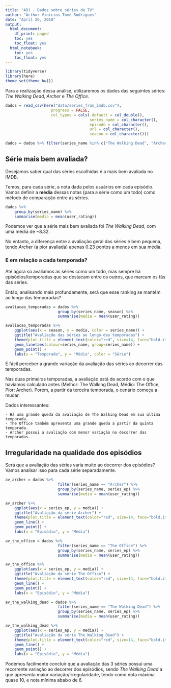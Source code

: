 ```yaml
---
title: "AD1 - Dados sobre séries de TV"
author: "Arthur Vinícius Tomé Rodrigues"
date: "April 26, 2018"
output: 
  html_document:
    df_print: paged
    toc: yes
    toc_float: yes
  html_notebook:
    toc: yes
    toc_float: yes
---
```


```r
library(tidyverse)
library(here)
theme_set(theme_bw())
```

Para a realização dessa análise, utilizaremos os dados das seguintes séries: *The Walking Dead*, *Archer* e *The Office*.

```r
dados = read_csv(here("data/series_from_imdb.csv"), 
                    progress = FALSE,
                    col_types = cols(.default = col_double(), 
                                     series_name = col_character(), 
                                     episode = col_character(), 
                                     url = col_character(),
                                     season = col_character()))

dados = dados %>% filter(series_name %in% c("The Walking Dead", "Archer", "The Office")) 
```

## Série mais bem avaliada? 

Desejamos saber qual das séries escolhidas é a mais bem avaliada no IMDB.

Temos, para cada série, a nota dada pelos usuários em cada episódio.
Vamos definir a **média** dessas notas (para a série como um todo) como método de comparação entre as séries.

```r
dados %>%
    group_by(series_name) %>% 
    summarise(media = mean(user_rating))
```

Podemos ver que a série mais bem avaliada foi *The Walking Dead*, com uma média de ~8.32.

No entanto, a diferença entre a avaliação geral das séries é bem pequena, tendo *Archer* (a pior avaliada) apenas 0.23 pontos a menos em sua média.

### E em relação a cada temporada?

Até agora só avaliamos as séries como um todo, mas sempre há episódios/temporadas que se destacam entre os outros, que marcam os fãs das séries.

Então, analisando mais profundamente, será que esse ranking se mantém ao longo das temporadas?

```r
avaliacao_temporadas = dados %>%
                       group_by(series_name, season) %>% 
                       summarise(media = mean(user_rating))

avaliacao_temporadas %>% 
    ggplot(aes(x = season, y = media, color = series_name)) + 
    ggtitle("Avaliação das séries ao longo das temporadas") +
    theme(plot.title = element_text(color="red", size=14, face="bold.italic")) +
    geom_line(aes(colour=series_name, group=series_name)) + 
    geom_point() +
    labs(x = "Temporada", y = "Média", color = "Série")
```

É fácil perceber a grande variação da avaliação das séries ao decorrer das temporadas.

Nas duas primeiras temporadas, a avaliação está de acordo com o que havíamos calculado antes (Melhor: The Walking Dead, Médio: The Office, Pior: Archer).
Porém, a partir da terceira temporada, o cenário começa a mudar.

Dados interessantes:

    - Há uma grande queda da avaliação de The Walking Dead em sua última temporada.
    - The Office também apresenta uma grande queda a partir da quinta temporada.
    - Archer possui a avaliação com menor variação no decorrer das temporadas.
    
## Irregularidade na qualidade dos episódios

Será que a avaliação das séries varia muito ao decorrer dos episódios?
Vamos analisar isso para cada série separadamente.

```r
av_archer = dados %>%
                       filter(series_name == "Archer") %>%
                       group_by(series_name, series_ep) %>% 
                       summarise(media = mean(user_rating))

av_archer %>% 
    ggplot(aes(x = series_ep, y = media)) + 
    ggtitle("Avaliação da série Archer") +
    theme(plot.title = element_text(color="red", size=14, face="bold.italic")) +
    geom_line() + 
    geom_point() +
    labs(x = "Episódio", y = "Média")
```

```r
av_the_office = dados %>%
                       filter(series_name == "The Office") %>%
                       group_by(series_name, series_ep) %>% 
                       summarise(media = mean(user_rating))

av_the_office %>% 
    ggplot(aes(x = series_ep, y = media)) + 
    ggtitle("Avaliação da série The Office") +
    theme(plot.title = element_text(color="red", size=14, face="bold.italic")) +
    geom_line() + 
    geom_point() +
    labs(x = "Episódio", y = "Média")
```

```r
av_the_walking_dead = dados %>%
                       filter(series_name == "The Walking Dead") %>%
                       group_by(series_name, series_ep) %>% 
                       summarise(media = mean(user_rating))

av_the_walking_dead %>% 
    ggplot(aes(x = series_ep, y = media)) + 
    ggtitle("Avaliação da série The Walking Dead") +
    theme(plot.title = element_text(color="red", size=14, face="bold.italic")) +
    geom_line() + 
    geom_point() +
    labs(x = "Episódio", y = "Média")
```

Podemos facilmente concluir que a avaliação das 3 séries possui uma recorrente variação ao decorrer dos episódios, sendo *The Walking Dead* a que apresenta maior variação/irregularidade, tendo como nota máxima quase 10, e nota mínima abaixo de 6.
